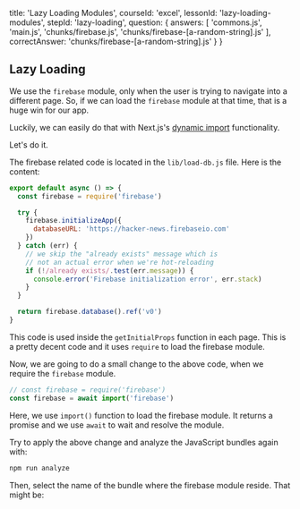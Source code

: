 
  title: 'Lazy Loading Modules',
  courseId: 'excel',
  lessonId: 'lazy-loading-modules',
  stepId: 'lazy-loading',
  question: {
    answers: [
      'commons.js',
      'main.js',
      'chunks/firebase.js',
      'chunks/firebase-[a-random-string].js'
    ],
    correctAnswer: 'chunks/firebase-[a-random-string].js'
  }
}

## Lazy Loading

We use the `firebase` module, only when the user is trying to navigate into a different page. So, if we can load the `firebase` module at that time, that is a huge win for our app.

Luckily, we can easily do that with Next.js's [dynamic import](https://nextjs.org/docs/#dynamic-import) functionality.

Let's do it.

The firebase related code is located in the `lib/load-db.js` file. Here is the content:

```js
export default async () => {
  const firebase = require('firebase')

  try {
    firebase.initializeApp({
      databaseURL: 'https://hacker-news.firebaseio.com'
    })
  } catch (err) {
    // we skip the "already exists" message which is
    // not an actual error when we're hot-reloading
    if (!/already exists/.test(err.message)) {
      console.error('Firebase initialization error', err.stack)
    }
  }

  return firebase.database().ref('v0')
}
```

This code is used inside the `getInitialProps` function in each page.
This is a pretty decent code and it uses `require` to load the firebase module.

Now, we are going to do a small change to the above code, when we require the `firebase` module.

```js
// const firebase = require('firebase')
const firebase = await import('firebase')
```

Here, we use `import()` function to load the firebase module. It returns a promise and we use `await` to wait and resolve the module.

Try to apply the above change and analyze the JavaScript bundles again with:

```bash
npm run analyze
```

Then, select the name of the bundle where the firebase module reside. That might be:

